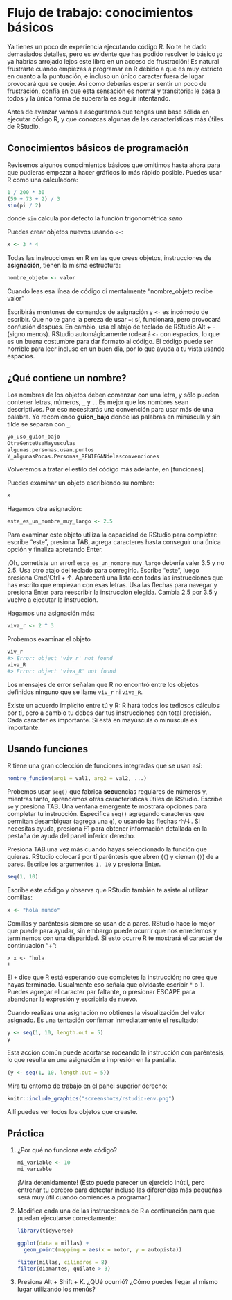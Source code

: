 # Flujo de trabajo: conocimientos básicos

Ya tienes un poco de experiencia ejecutando código R. No te he dado demasiados detalles, pero es evidente que has podido resolver lo básico ¡o ya habrías arrojado lejos este libro en un acceso de frustración! Es natural frustrarte cuando empiezas a programar en R debido a que es muy estricto en cuanto a la puntuación, e incluso un único caracter fuera de lugar provocará que se queje. Así como deberías esperar sentir un poco de frustración, confía en que esta sensación es normal y transitoria: le pasa a todos y la única forma de superarla es seguir intentando.

Antes de avanzar vamos a asegurarnos que tengas una base sólida en ejecutar código R, y que conozcas algunas de las características más útiles de RStudio. 

## Conocimientos básicos de programación

Revisemos algunos conocimientos básicos que omitimos hasta ahora para que pudieras empezar a hacer gráficos lo más rápido posible. Puedes usar R como una calculadora:

```r
1 / 200 * 30
(59 + 73 + 2) / 3
sin(pi / 2)
```

donde `sin` calcula por defecto la función trigonométrica *seno*

Puedes crear objetos nuevos usando `<-`:

```r
x <- 3 * 4
```

Todas las instrucciones en R en las que crees objetos, instrucciones de __asignación__, tienen la misma estructura:
```r
nombre_objeto <- valor
```

Cuando leas esa línea de código di mentalmente "nombre_objeto recibe valor"  

Escribirás montones de comandos de asignación y `<-` es incómodo de escribir. Que no te gane la pereza de usar `=`: sí, funcionará, pero provocará confusión después. En cambio, usa el atajo de teclado de RStudio Alt + - (signo menos). RStudio automágicamente rodeará `<-` con espacios, lo que es un buena costumbre para dar formato al código. El código puede ser horrible para leer incluso en un buen día, por lo que ayuda a tu vista usando espacios. 

## ¿Qué contiene un nombre?

Los nombres de los objetos deben comenzar con una letra, y sólo pueden contener letras, números, `_` y `.`. Es mejor que los nombres sean descriptivos. Por eso necesitarás una convención para usar más de una palabra. Yo recomiendo __guion_bajo__ donde las palabras en minúscula y sin tilde se separan con `_`.

```r
yo_uso_guion_bajo
OtraGenteUsaMayusculas
algunas.personas.usan.puntos
Y_algunasPocas.Personas_RENIEGANdelasconvenciones
```

Volveremos a tratar el estilo del código más adelante, en [funciones].

Puedes examinar un objeto escribiendo su nombre:
```r
x
```

Hagamos otra asignación:
```r
este_es_un_nombre_muy_largo <- 2.5
```

Para examinar este objeto utiliza la capacidad de RStudio para completar: escribe "este", presiona TAB, agrega caracteres hasta conseguir una única opción y finaliza apretando Enter.

¡Oh, cometiste un error! `este_es_un_nombre_muy_largo` debería valer 3.5 y no 2.5. Usa otro atajo del teclado para corregirlo. Escribe "este", luego presiona Cmd/Ctrl + ↑. Aparecerá una lista con todas las instrucciones que has escrito que empiezan con esas letras. Usa las flechas para navegar y presiona Enter para reescribir la instrucción elegida. Cambia 2.5 por 3.5 y vuelve a ejecutar la instrucción.

Hagamos una asignación más:
```r
viva_r <- 2 ^ 3
```

Probemos examinar el objeto
```r
viv_r
#> Error: object 'viv_r' not found
viva_R
#> Error: object 'viva_R' not found
```

Los mensajes de error señalan que R no encontró entre los objetos definidos ninguno que se llame `viv_r` ni `viva_R`.

Existe un acuerdo implícito entre tú y R: R hará todos los tediosos cálculos por ti, pero a cambio tu debes dar tus instrucciones con total precisión. Cada caracter es importante. Si está en mayúscula o minúscula es importante.

## Usando funciones

R tiene una gran colección de funciones integradas que se usan así:
```r
nombre_funcion(arg1 = val1, arg2 = val2, ...)
```

Probemos usar `seq()` que fabrica **sec**uencias regulares de números y, mientras tanto, aprendemos otras características útiles de RStudio. Escribe `se` y presiona TAB. Una ventana emergente te mostrará opciones para completar tu instrucción. Especifica `seq()` agregando caracteres que permitan desambiguar (agrega una `q`), o usando las flechas ↑/↓. Si necesitas ayuda, presiona F1 para obtener información detallada en la pestaña de ayuda del panel inferior derecho.

Presiona TAB una vez más cuando hayas seleccionado la función que quieras. RStudio colocará por tí paréntesis que abren (`(`) y cierran (`)`) de a pares. Escribe los argumentos `1, 10` y presiona Enter.

```r
seq(1, 10)
```

Escribe este código y observa que RStudio también te asiste al utilizar comillas:
```r
x <- "hola mundo"
```

Comillas y paréntesis siempre se usan de a pares. RStudio hace lo mejor que puede para ayudar, sin embargo puede ocurrir que nos enredemos y terminemos con una disparidad. Si esto ocurre R te mostrará el caracter de continuación "+": 

```
> x <- "hola
+
```

El `+` dice que R está esperando que completes la instrucción; no cree que hayas terminado. Usualmente eso señala que olvidaste escribir `"` o `)`. Puedes agregar el caracter par faltante, o presionar ESCAPE para abandonar la expresión y escribirla de nuevo.

Cuando realizas una asignación no obtienes la visualización del valor asignado. Es una tentación confirmar inmediatamente el resultado:

```r
y <- seq(1, 10, length.out = 5)
y
```

Esta acción común puede acortarse rodeando la instrucción con paréntesis, lo que resulta en una asignación e impresión en la pantalla.

```r
(y <- seq(1, 10, length.out = 5))
```

Mira tu entorno de trabajo en el panel superior derecho:

```r
knitr::include_graphics("screenshots/rstudio-env.png")
```

Allí puedes ver todos los objetos que creaste.

## Práctica

1.  ¿Por qué no funciona este código?

    ```r
    mi_variable <- 10
    mi_varıable
    ```
    
    ¡Mira detenidamente! (Esto puede parecer un ejercicio inútil, pero entrenar tu cerebro para detectar     incluso las diferencias más pequeñas será muy útil cuando comiences a programar.)
    
2.  Modifica cada una de las instrucciones de R a continuación para que puedan ejecutarse correctamente:

    ```r
    library(tidyverse)

    ggplot(data = millas) + 
      geom_point(mapping = aes(x = motor, y = autopista))
    
    fliter(millas, cilindros = 8)
    filter(diamantes, quilate > 3)
    ```
    
3.  Presiona Alt + Shift + K. ¿QUé ocurrió? ¿Cómo puedes llegar al mismo lugar utilizando los menús?

